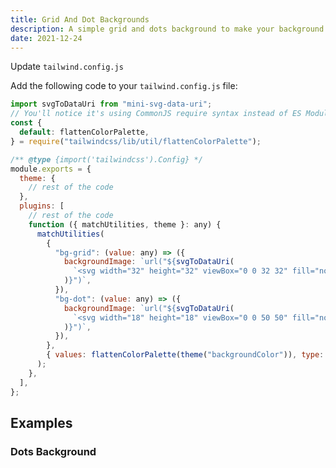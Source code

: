```yaml
---
title: Grid And Dot Backgrounds
description: A simple grid and dots background to make your background unique and stand out from others.
date: 2021-12-24
---
```


<ComponentPreview name="GridBackgroundDemo" description="Grid Background" />

<Steps>

<Step>Update `tailwind.config.js`</Step>

Add the following code to your `tailwind.config.js` file:

```js title="tailwind.config.js" {1-3}, {12-28}
import svgToDataUri from "mini-svg-data-uri";
// You'll notice it's using CommonJS require syntax instead of ES Modules import. The reason for this is that this utility is part of Tailwind's internal utilities which are primarily written in CommonJS format.
const {
  default: flattenColorPalette,
} = require("tailwindcss/lib/util/flattenColorPalette");

/** @type {import('tailwindcss').Config} */
module.exports = {
  theme: {
    // rest of the code
  },
  plugins: [
    // rest of the code
    function ({ matchUtilities, theme }: any) {
      matchUtilities(
        {
          "bg-grid": (value: any) => ({
            backgroundImage: `url("${svgToDataUri(
              `<svg width="32" height="32" viewBox="0 0 32 32" fill="none" xmlns="http://www.w3.org/2000/svg" stroke="${value}"><path d="M31.5 0L31.5 32M32 31.5L0 31.5" /></svg>`
            )}")`,
          }),
          "bg-dot": (value: any) => ({
            backgroundImage: `url("${svgToDataUri(
              `<svg width="18" height="18" viewBox="0 0 50 50" fill="none" xmlns="http://www.w3.org/2000/svg"><circle cx="5" cy="5" r="5" fill="${value}"/></svg>`
            )}")`,
          }),
        },
        { values: flattenColorPalette(theme("backgroundColor")), type: "color" }
      );
    },
  ],
};
```

</Steps>

## Examples

### Dots Background

<ComponentPreview name="DotBackgroundDemo" description="Dot Background" />

<ComponentPreview name="WaveBackgroundDemo" description="Dot Background" />